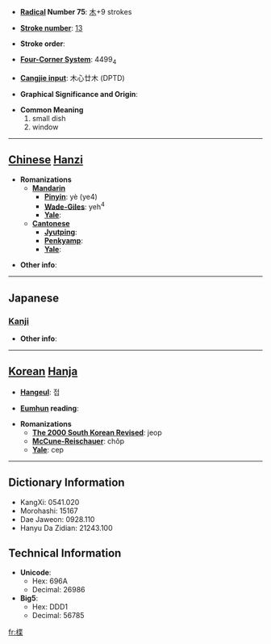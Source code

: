 * '''[[Wiktionary:Chinese radical index| Radical]] Number 75''': [[Wiktionary:Chinese radical index 木|木]]+9 strokes

* '''[[Wiktionary:Chinese total strokes index|Stroke number]]''': [[Wiktionary:Chinese total strokes index 13|13]]

* '''Stroke order''': 

* '''[[Wiktionary:Chinese four corner index|Four-Corner System]]''': 4499<sub>4</sub>

* '''[[Wiktionary:Chinese Cangjie index|Cangjie input]]''': 木心廿木 (DPTD)

* '''Graphical Significance and Origin''': 

* '''Common Meaning'''
*#small dish
*# window


----

== [[Chinese]] [[Hanzi]] ==

* '''Romanizations'''
** '''[[Mandarin]]'''
*** '''[[Pinyin]]''': yè (ye4)
*** '''[[Wade-Giles]]''': yeh<sup>4</sup>
*** '''[[Yale]]''': 
** '''[[Cantonese]]'''
*** '''[[Jyutping]]''':
*** '''[[Penkyamp]]''': 
*** '''[[Yale]]''': 

* '''Other info''': 

----

==Japanese==
===[[Kanji]]===
{{kanji|on readings=[[よう]] (yō), [[ちょう]] (chō), [[しょう]] (shō)
|kun readings=[[まど]] (mado), [[すのこ]] (sunoko), [[ふだ]] (fuda)
}}

* '''Other info''':  

----

== [[Korean]] [[Hanja]] ==

* '''[[Hangeul]]''': 접

* '''[[Eumhun]] reading''': 

* '''Romanizations'''
** '''[[The 2000 South Korean Revised Romanization|The 2000 South Korean Revised]]''': jeop
** '''[[McCune-Reischauer]]''': chŏp
** '''[[Yale]]''': cep

----

== Dictionary Information ==

* KangXi: 0541.020
* Morohashi: 15167
* Dae Jaweon: 0928.110
* Hanyu Da Zidian: 21243.100

== Technical Information ==

* '''Unicode''':
** Hex: 696A
** Decimal: 26986
* '''Big5''':
** Hex: DDD1
** Decimal: 56785

[[fr:楪]]